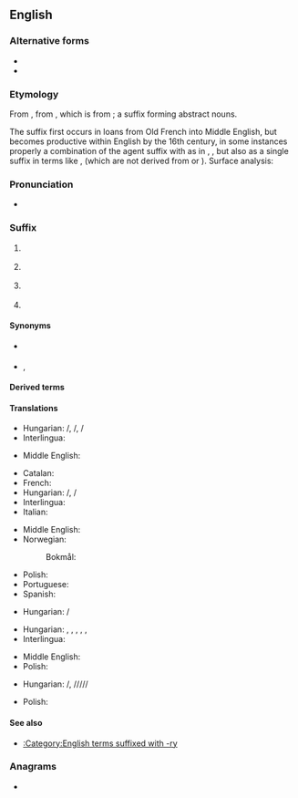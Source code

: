{{also|ery|e'ry}}
==English==

===Alternative forms===
* {{alt|en|-ry}}
* {{alt|en|-iery}}

===Etymology===
From {{inh|en|enm|-erie}}, from {{der|en|xno|-erie}}, which is from {{af|fro|-ier|-ie|nocat=1}}; a suffix forming abstract nouns.

The suffix first occurs in loans from Old French into Middle English, but becomes productive within English by the 16th century, in some instances properly a combination of the agent suffix {{m|en|-er}} with {{m|en|-y#Etymology 3|-y}} as in {{m|en|bakery}}, {{m|en|brewery}}, but also as a single suffix in terms like {{m|en|slavery}}, {{m|en|machinery}} (which are not derived from {{m|en|slaver}} or {{m|en|machiner}}). Surface analysis: {{suffix|en|-er|y}}

===Pronunciation===
* {{IPA|en|/-əɹi/}}

===Suffix===
{{en-suffix|cat2=noun-forming suffixes}}

# {{n-g|Added to occupational etc. nouns to form other nouns meaning the "art, craft, or practice of."}}
#: {{suffixusex|en|midwife|midwifery|alt2=midwif'''ery'''}}
#: {{suffixusex|en|cook|cookery|alt2=cook'''ery'''}}
# {{n-g|Added to verbs to form nouns meaning "place of" (an art, craft, or practice).}}
#: {{suffixusex|en|bake|bakery|alt2=bak'''ery'''}}
#: {{suffixusex|en|distill|distillery|alt2=distill'''ery'''}}
#: {{suffixusex|en|join|joinery|alt2=join'''ery'''}}
# {{n-g|Added to nouns to form other nouns meaning "a class, group, or collection of."}}
#: {{suffixusex|en|crock|crockery |alt2=crock'''ery'''}}
#: {{suffixusex|en|hose|hosiery|alt2=hosi'''ery'''}}
#: {{suffixusex|en|shrub|shrubbery|alt2=shrubb'''ery'''}}
# {{n-g|Added to nouns to form other nouns meaning "behavior characteristic of."}}
#: {{suffixusex|en|snob|snobbery|alt2=snobb'''ery'''}}
#: {{suffixusex|en|tomfool|tomfoolery|alt2=tomfool'''ery'''}}

====Synonyms====
* {{sense|place of}} {{l|en|-ing}} {{label|en|activity}}<!-- compare baking/bakery -->
* {{sense|collection}} {{l|en|-age}}, {{l|en|-ing}}

====Derived terms====
{{suffixsee|en}}

====Translations====
{{trans-top|art, craft or practice}}
* Hungarian: {{t|hu|-ászat}}/{{t|hu|-észet}}, {{t+|hu|-ság}}/{{t+|hu|-ség}}, {{t+|hu|-ás}}/{{t+|hu|-és}}
* Interlingua: {{t|ia|-eria}}
{{trans-mid}}
* Middle English: {{t|enm|-erie}}
{{trans-bottom}}

{{trans-top|place of art, craft or practice}}
* Catalan: {{t+|ca|-eria|f}}
* French: {{t+|fr|-erie}}
* Hungarian: {{t|hu|-da}}/{{t|hu|-de}}, {{t+|hu|-ság}}/{{t+|hu|-ség}}
* Interlingua: {{t|ia|-eria}}
* Italian: {{t+|it|-eria|f}}
{{trans-mid}}
* Middle English: {{t|enm|-erie}}
* Norwegian:
*: Bokmål: {{t|nb|-ri}}
* Polish: {{t+|pl|-nia|f}}
* Portuguese: {{t+|pt|-aria|f}}
* Spanish: {{t+|es|-ería|f}}
{{trans-bottom}}

{{trans-top|organisation or movement}}
* Hungarian: {{t+|hu|-ság}}/{{t+|hu|-ség}}
{{trans-mid}}
{{trans-bottom}}

{{trans-top|class or group, collection of}}
* Hungarian: {{t+|hu|-s}}, {{t+|hu|-os}}, {{t+|hu|-as}}, {{t|hu|-es}}, {{t|hu|-ös}}, {{t+|hu|áru|alt=-áru}}
* Interlingua: {{t|ia|-eria}}
{{trans-mid}}
* Middle English: {{t|enm|-erie}}
* Polish: {{t|pl|-eria|f}}
{{trans-bottom}}

{{trans-top|characteristic of}}
* Hungarian: {{t+|hu|-ság}}/{{t+|hu|-ség}}, {{t|hu|-askodás}}/{{t|hu|-eskedés}}/{{t|hu|-ösködés}}/{{t|hu|-skodás}}/{{t|hu|-skedés}}/{{t|hu|-sködés}}
{{trans-mid}}
* Polish: {{t|pl|-eria|f}}
{{trans-bottom}}

====See also====
* [[:Category:English terms suffixed with -ry]]

===Anagrams===
* {{anagrams|en|a=ery|-yer|Rey|Rye|Yer|eyr|rye|yer|yre}}
